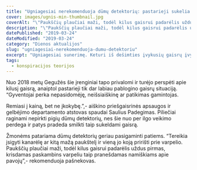 ```yaml
---
title: "Ugniagesiai nerekomenduoja dūmų detektorių: pastarieji sukelia gaisrą"
cover: images/ugnis-min-thumbnail.jpg
coverAlt: "\"Paukščių plaučiai maži, todėl kilus gaisrui padarėlis uždus pirmas, krisdamas paskambins varpeliu taip pranešdamas namiškiams apie pavojų”,- rekomenduoja Saulius Padegimas."
description: "\"Paukščių plaučiai maži, todėl kilus gaisrui padarėlis uždus pirmas, krisdamas paskambins varpeliu taip pranešdamas namiškiams apie pavojų”,- rekomenduoja Saulius Padegimas."
datePublished: "2019-03-24"
dateModified: "2019-03-24"
category: "Dienos aktualijos" 
slug: "ugniagesiai-nerekomenduoja-dumu-detektoriu"
excerpt: "Ugniagesiai sunerimę. Keturi iš dešimties įvykusių gaisrų įvyko dėl dūmų detektorių kaltės."
tags:
  - konspiracijos teorijos
---
```


Nuo 2018 metų Gegužės šie įrenginiai tapo privalomi ir turėjo perspėti apie kilusį gaisrą, 
anaiptol pastarieji tik dar labiau pablogino gaisrų situaciją. “Gyventojai perka nepasidomėję, 
neišsiaiškinę ar patikimas gamintojas. 

Remiasi į kainą, bet ne įkokybę.”,- aiškino priešgaisrinės apsaugos 
ir gelbėjimo departamento atstovas spaudai Saulius Padegimas. Piliečiai raginami nepirkti pigių dūmų detektorių, 
nes šie nuo per ilgo veikimo perdega ir patys pradeda smilkti taip sukeldami gaisrą. 

Žmonėms patariama dūmų detektorių geriau pasigaminti patiems. 
“Tereikia įsigyti kanarėlę ar kitą mažą paukštelį ir vieną jo koją pririšti prie varpelio. Paukščių plaučiai maži, todėl kilus gaisrui padarėlis uždus pirmas, 
krisdamas paskambins varpeliu taip pranešdamas namiškiams apie pavojų”,- rekomenduoja pašnekovas.‍